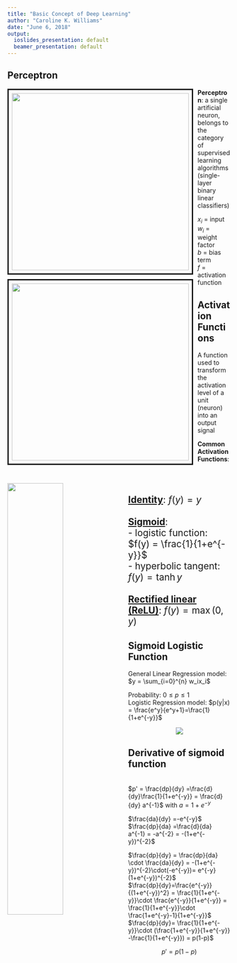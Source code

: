 ---
title: "Basic Concept of Deep Learning"
author: "Caroline K. Williams"
date: "June 6, 2018"
output:
  ioslides_presentation: default
  beamer_presentation: default
---

## Perceptron

<img src="image/intro1.jpg" style="padding:.5em;border:solid;margin-bottom:10px;margin-right:10px;float:left;width:400px"/>**Perceptron**: a single artificial neuron, belongs to the category of supervised learning algorithms (single-layer binary linear classifiers)

<img src="image/intro2.jpg" style="padding:.5em;border:solid;margin-bottom:10px;margin-right:10px;float:left;width:400px"/>
$x_i$ = input
<br>$w_i$ = weight factor
<br>$b$ = bias term
<br>$f$ = activation function


## Activation Functions
A function used to transform the activation level of a unit (neuron) into an output signal

**Common Activation Functions**:
<div style="font-size:21px">
<br><img src="image/ActivationFunction.jpg" style="float:left;margin-right:1em;width:50%"/>
<br><u>**Identity**</u>: $f(y) = y$
<br><br><u>**Sigmoid**</u>:
<br>- logistic function: $f(y) = \frac{1}{1+e^{-y}}$
<br>- hyperbolic tangent: $f(y) = \tanh y$
<br><br><u>**Rectified linear (ReLU)**</u>: $f(y) = \max (0,y)$
</div>

## Sigmoid Logistic Function

General Linear Regression model: $y = \sum_{i=0}^{n} w_ix_i$

Probability: $0 \leq p \leq 1$ 
<br>Logistic Regression model: $p(y|x) = \frac{e^y}{e^y+1}=\frac{1}{1+e^{-y}}$

<center>
![](image/logreg1.jpg)
</center>


## Derivative of sigmoid function 
<br>$p' = \frac{dp}{dy} =\frac{d}{dy}\frac{1}{1+e^{-y}} = \frac{d}{dy} a^{-1}$ with $a = 1+e^{-y}$

$\frac{da}{dy} =-e^{-y}$
<br>$\frac{dp}{da} =\frac{d}{da} a^{-1} = -a^{-2} =  -(1+e^{-y})^{-2}$

$\frac{dp}{dy} = \frac{dp}{da} \cdot \frac{da}{dy} = -(1+e^{-y})^{-2}\cdot(-e^{-y})= e^{-y}(1+e^{-y})^{-2}$
<br>$\frac{dp}{dy}=\frac{e^{-y}}{(1+e^{-y})^2} = \frac{1}{1+e^{-y}}\cdot \frac{e^{-y}}{1+e^{-y}} = \frac{1}{1+e^{-y}}\cdot \frac{1+e^{-y}-1}{1+e^{-y}}$
<br>$\frac{dp}{dy}= \frac{1}{1+e^{-y}}\cdot (\frac{1+e^{-y}}{1+e^{-y}} -\frac{1}{1+e^{-y}}) = p(1-p)$

$$p' = p(1-p)$$

